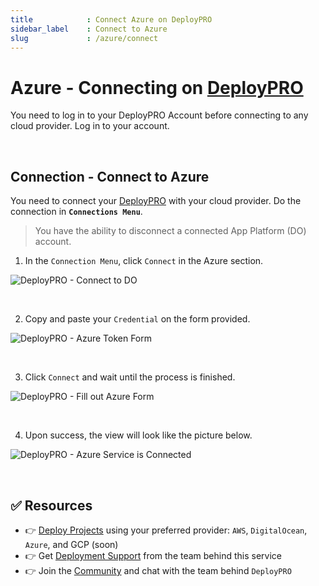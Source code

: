 ```yaml
---
title            : Connect Azure on DeployPRO
sidebar_label    : Connect to Azure
slug             : /azure/connect
---
```


# Azure - Connecting on [DeployPRO](https://deploypro.dev)

You need to log in to your DeployPRO Account before connecting to any cloud provider. Log in to your account.

<br />

## Connection - Connect to Azure
You need to connect your [DeployPRO](https://deploypro.dev/) with your cloud provider. Do the connection in **`Connections Menu`**.

> You have the ability to disconnect a connected App Platform (DO) account.

1. In the `Connection Menu`, click `Connect` in the Azure section.

  ![DeployPRO - Connect to DO](https://github.com/app-generator/deploypro-docs/assets/46531367/064adbb7-d815-4383-b752-505132c0eade)

<br />

2. Copy and paste your `Credential` on the form provided.

  ![DeployPRO - Azure Token Form](https://github.com/app-generator/deploypro-docs/assets/46531367/ed0de8f9-5244-4528-a07e-b567593d9f41)
  
<br />

3. Click `Connect` and wait until the process is finished.

  ![DeployPRO - Fill out Azure Form](https://github.com/app-generator/deploypro-docs/assets/46531367/860c621b-0b4e-4237-9cd1-5b0ff271ba52)

<br />

4. Upon success, the view will look like the picture below.

  ![DeployPRO - Azure Service is Connected](https://github.com/app-generator/deploypro-docs/assets/46531367/e74a66ca-cff8-4911-b3ac-850a1e6b6c7d)

<br />

## ✅ Resources

- 👉 [Deploy Projects](https://deploypro.dev/) using your preferred provider: `AWS`, `DigitalOcean`, `Azure`, and GCP (soon)
- 👉 Get [Deployment Support](https://deploypro.dev/support/) from the team behind this service
- 👉 Join the [Community](https://discord.gg/qQhjQZhnur) and chat with the team behind `DeployPRO`

